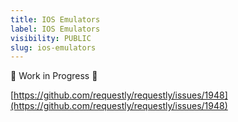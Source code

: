 ```yaml
---
title: IOS Emulators
label: IOS Emulators
visibility: PUBLIC
slug: ios-emulators
---
```


🚧 Work in Progress 🚧

[https://github.com/requestly/requestly/issues/1948](https://github.com/requestly/requestly/issues/1948)
